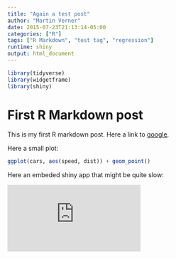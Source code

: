 ```yaml
---
title: "Again a test post"
author: "Martin Verner"
date: 2015-07-23T21:13:14-05:00
categories: ["R"]
tags: ["R Markdown", "test tag", "regression"]
runtime: shiny
output: html_document
---
```


```r
library(tidyverse)
library(widgetframe)
library(shiny)
```

# First R Markdown post

This is my first R markdown post. Here a link to [google](www.google.com).

Here a small plot:

```r
ggplot(cars, aes(speed, dist)) + geom_point()
```

Here an embeded shiny app that might be quite slow:


<iframe scrolling="no" frameborder="no"  
src="https://maveshiny.tk/covid_cases_by_continent/"> </iframe>